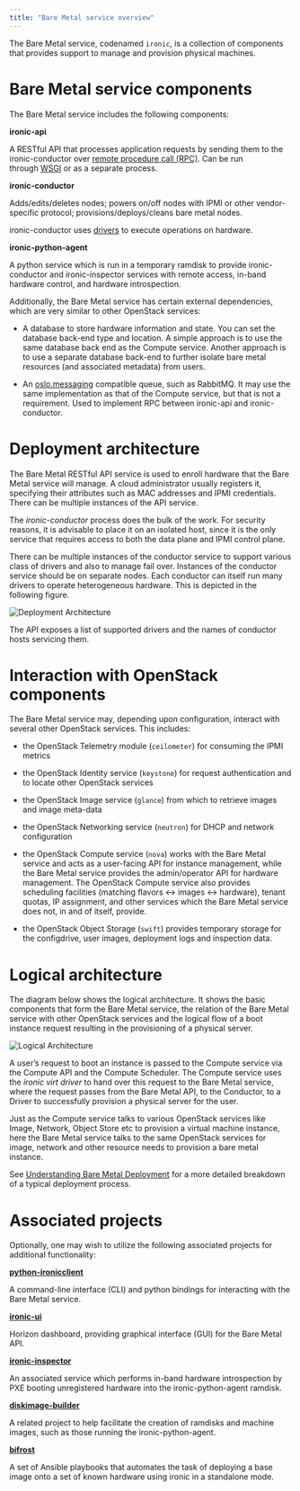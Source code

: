 ```yaml
---
title: "Bare Metal service overview"
---
```


The Bare Metal service, codenamed `ironic`, is a collection of components that provides support to manage and provision physical machines.

# Bare Metal service components

The Bare Metal service includes the following components:

**ironic-api**

A RESTful API that processes application requests by sending them to the ironic-conductor over [remote procedure call (RPC)](https://en.wikipedia.org/wiki/Remote_procedure_call). Can be run through [WSGI](https://en.wikipedia.org/wiki/Web_Server_Gateway_Interface) or as a separate process.

**ironic-conductor**

Adds/edits/deletes nodes; powers on/off nodes with IPMI or other vendor-specific protocol; provisions/deploys/cleans bare metal nodes.

ironic-conductor uses [drivers](https://docs.openstack.org/ironic/zed/install/enabling-drivers.html) to execute operations on hardware.

**ironic-python-agent**

A python service which is run in a temporary ramdisk to provide ironic-conductor and ironic-inspector services with remote access, in-band hardware control, and hardware introspection.

Additionally, the Bare Metal service has certain external dependencies, which are very similar to other OpenStack services:

* A database to store hardware information and state. You can set the database back-end type and location. A simple approach is to use the same database back end as the Compute service. Another approach is to use a separate database back-end to further isolate bare metal resources (and associated metadata) from users.

* An [oslo.messaging](https://docs.openstack.org/oslo.messaging/zed/) compatible queue, such as RabbitMQ. It may use the same implementation as that of the Compute service, but that is not a requirement. Used to implement RPC between ironic-api and ironic-conductor.

# Deployment architecture

The Bare Metal RESTful API service is used to enroll hardware that the Bare Metal service will manage. A cloud administrator usually registers it, specifying their attributes such as MAC addresses and IPMI credentials. There can be multiple instances of the API service.

The *ironic-conductor* process does the bulk of the work. For security reasons, it is advisable to place it on an isolated host, since it is the only service that requires access to both the data plane and IPMI control plane.

There can be multiple instances of the conductor service to support various class of drivers and also to manage fail over. Instances of the conductor service should be on separate nodes. Each conductor can itself run many drivers to operate heterogeneous hardware. This is depicted in the following figure.

![Deployment Architecture](https://docs.openstack.org/ironic/zed/_images/deployment_architecture_2.png)

The API exposes a list of supported drivers and the names of conductor hosts servicing them.

# Interaction with OpenStack components

The Bare Metal service may, depending upon configuration, interact with several other OpenStack services. This includes:

* the OpenStack Telemetry module (`ceilometer`) for consuming the IPMI metrics

* the OpenStack Identity service (`keystone`) for request authentication and to locate other OpenStack services

* the OpenStack Image service (`glance`) from which to retrieve images and image meta-data

* the OpenStack Networking service (`neutron`) for DHCP and network configuration

* the OpenStack Compute service (`nova`) works with the Bare Metal service and acts as a user-facing API for instance management, while the Bare Metal service provides the admin/operator API for hardware management. The OpenStack Compute service also provides scheduling facilities (matching flavors \<-> images \<-> hardware), tenant quotas, IP assignment, and other services which the Bare Metal service does not, in and of itself, provide.

* the OpenStack Object Storage (`swift`) provides temporary storage for the configdrive, user images, deployment logs and inspection data.

# Logical architecture

The diagram below shows the logical architecture. It shows the basic components that form the Bare Metal service, the relation of the Bare Metal service with other OpenStack services and the logical flow of a boot instance request resulting in the provisioning of a physical server.

![Logical Architecture](https://docs.openstack.org/ironic/zed/_images/logical_architecture.png)

A user’s request to boot an instance is passed to the Compute service via the Compute API and the Compute Scheduler. The Compute service uses the *ironic virt driver* to hand over this request to the Bare Metal service, where the request passes from the Bare Metal API, to the Conductor, to a Driver to successfully provision a physical server for the user.

Just as the Compute service talks to various OpenStack services like Image, Network, Object Store etc to provision a virtual machine instance, here the Bare Metal service talks to the same OpenStack services for image, network and other resource needs to provision a bare metal instance.

See [Understanding Bare Metal Deployment](https://docs.openstack.org/ironic/zed/user/architecture.html#understanding-deployment) for a more detailed breakdown of a typical deployment process.

# Associated projects

Optionally, one may wish to utilize the following associated projects for additional functionality:

[**python-ironicclient**](https://docs.openstack.org/python-ironicclient/zed/)

A command-line interface (CLI) and python bindings for interacting with the Bare Metal service.

[**ironic-ui**](https://docs.openstack.org/ironic-ui/zed/)

Horizon dashboard, providing graphical interface (GUI) for the Bare Metal API.

[**ironic-inspector**](https://docs.openstack.org/ironic-inspector/zed/)

An associated service which performs in-band hardware introspection by PXE booting unregistered hardware into the ironic-python-agent ramdisk.

[**diskimage-builder**](https://docs.openstack.org/diskimage-builder/latest/)

A related project to help facilitate the creation of ramdisks and machine images, such as those running the ironic-python-agent.

[**bifrost**](https://docs.openstack.org/bifrost/zed/)

A set of Ansible playbooks that automates the task of deploying a base image onto a set of known hardware using ironic in a standalone mode.